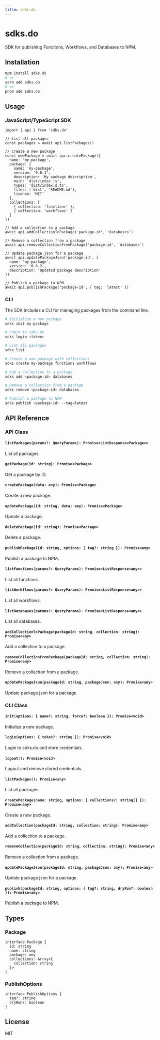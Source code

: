 ```yaml
---
title: sdks.do
---
```


# sdks.do

SDK for publishing Functions, Workflows, and Databases to NPM.

## Installation

```bash
npm install sdks.do
# or
yarn add sdks.do
# or
pnpm add sdks.do
```

## Usage

### JavaScript/TypeScript SDK

```text
import { api } from 'sdks.do'

// List all packages
const packages = await api.listPackages()

// Create a new package
const newPackage = await api.createPackage({
  name: 'my-package',
  package: {
    name: 'my-package',
    version: '0.0.1',
    description: 'My package description',
    main: 'dist/index.js',
    types: 'dist/index.d.ts',
    files: ['dist', 'README.md'],
    license: 'MIT'
  },
  collections: [
    { collection: 'functions' },
    { collection: 'workflows' }
  ]
})

// Add a collection to a package
await api.addCollectionToPackage('package-id', 'databases')

// Remove a collection from a package
await api.removeCollectionFromPackage('package-id', 'databases')

// Update package.json for a package
await api.updatePackageJson('package-id', {
  name: 'my-package',
  version: '0.0.2',
  description: 'Updated package description'
})

// Publish a package to NPM
await api.publishPackage('package-id', { tag: 'latest' })
```

### CLI

The SDK includes a CLI for managing packages from the command line.

```bash
# Initialize a new package
sdks init my-package

# Login to sdks.do
sdks login <token>

# List all packages
sdks list

# Create a new package with collections
sdks create my-package functions workflows

# Add a collection to a package
sdks add <package-id> databases

# Remove a collection from a package
sdks remove <package-id> databases

# Publish a package to NPM
sdks publish <package-id> --tag=latest
```

## API Reference

### API Class

#### `listPackages(params?: QueryParams): Promise<ListResponse<Package>>`

List all packages.

#### `getPackage(id: string): Promise<Package>`

Get a package by ID.

#### `createPackage(data: any): Promise<Package>`

Create a new package.

#### `updatePackage(id: string, data: any): Promise<Package>`

Update a package.

#### `deletePackage(id: string): Promise<Package>`

Delete a package.

#### `publishPackage(id: string, options: { tag?: string }): Promise<any>`

Publish a package to NPM.

#### `listFunctions(params?: QueryParams): Promise<ListResponse<any>>`

List all functions.

#### `listWorkflows(params?: QueryParams): Promise<ListResponse<any>>`

List all workflows.

#### `listDatabases(params?: QueryParams): Promise<ListResponse<any>>`

List all databases.

#### `addCollectionToPackage(packageId: string, collection: string): Promise<any>`

Add a collection to a package.

#### `removeCollectionFromPackage(packageId: string, collection: string): Promise<any>`

Remove a collection from a package.

#### `updatePackageJson(packageId: string, packageJson: any): Promise<any>`

Update package.json for a package.

### CLI Class

#### `init(options: { name?: string, force?: boolean }): Promise<void>`

Initialize a new package.

#### `login(options: { token?: string }): Promise<void>`

Login to sdks.do and store credentials.

#### `logout(): Promise<void>`

Logout and remove stored credentials.

#### `listPackages(): Promise<any>`

List all packages.

#### `createPackage(name: string, options: { collections?: string[] }): Promise<any>`

Create a new package.

#### `addCollection(packageId: string, collection: string): Promise<any>`

Add a collection to a package.

#### `removeCollection(packageId: string, collection: string): Promise<any>`

Remove a collection from a package.

#### `updatePackageJson(packageId: string, packageJson: any): Promise<any>`

Update package.json for a package.

#### `publish(packageId: string, options: { tag?: string, dryRun?: boolean }): Promise<any>`

Publish a package to NPM.

## Types

### Package

```text
interface Package {
  id: string
  name: string
  package: any
  collections: Array<{
    collection: string
  }>
}
```

### PublishOptions

```text
interface PublishOptions {
  tag?: string
  dryRun?: boolean
}
```

## License

MIT

